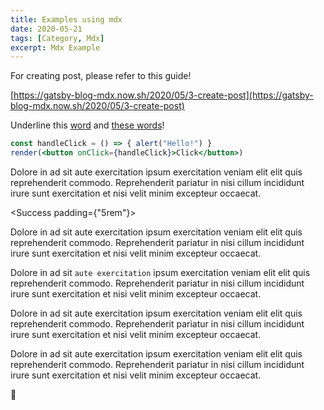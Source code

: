 ```yaml
---
title: Examples using mdx
date: 2020-05-21
tags: [Category, Mdx]
excerpt: Mdx Example
---
```


<Warning>

For creating post, please refer to this guide!

[https://gatsby-blog-mdx.now.sh/2020/05/3-create-post](https://gatsby-blog-mdx.now.sh/2020/05/3-create-post)

</Warning>

<!-- Underline -->
Underline this <U>word</U> and <U>these words</U>!

<!-- React Live Editor -->
```jsx react-live
const handleClick = () => { alert("Hello!") }
render(<button onClick={handleClick}>Click</button>)
```

<!-- Text Blocks -->

<Primary>

Dolore in ad sit aute exercitation ipsum exercitation veniam elit elit quis reprehenderit commodo. Reprehenderit pariatur in nisi cillum incididunt irure sunt exercitation et nisi velit minim excepteur occaecat.

</Primary>

<!-- Text Block with padding specified -->

<Success padding={"5rem"}>

Dolore in ad sit aute exercitation ipsum exercitation veniam elit elit quis reprehenderit commodo. Reprehenderit pariatur in nisi cillum incididunt irure sunt exercitation et nisi velit minim excepteur occaecat.

</Success>

<Info>

Dolore in ad sit `aute exercitation` ipsum exercitation veniam elit elit quis reprehenderit commodo. Reprehenderit pariatur in nisi cillum incididunt irure sunt exercitation et nisi velit minim excepteur occaecat.

</Info>

<Warning>

Dolore in ad sit aute exercitation ipsum exercitation veniam elit elit quis reprehenderit commodo. Reprehenderit pariatur in nisi cillum incididunt irure sunt exercitation et nisi velit minim excepteur occaecat.

</Warning>

<Danger>

Dolore in ad sit aute exercitation ipsum exercitation veniam elit elit quis reprehenderit commodo. Reprehenderit pariatur in nisi cillum incididunt irure sunt exercitation et nisi velit minim excepteur occaecat.

</Danger>

<!-- Collapsable Component -->

<Collapsable title="Expand Me" titleSize="2rem">

🥰

</Collapsable>